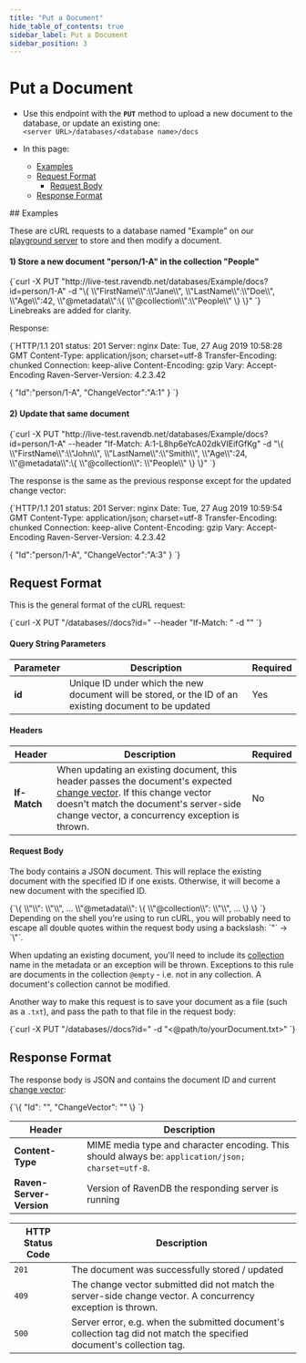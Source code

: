 ```yaml
---
title: "Put a Document"
hide_table_of_contents: true
sidebar_label: Put a Document
sidebar_position: 3
---
```



# Put a Document
<Admonition type="note" title="">  

* Use this endpoint with the **`PUT`** method to upload a new document to the database, or update an existing one:  
`<server URL>/databases/<database name>/docs`  

* In this page:  
  * [Examples](../../../client-api/rest-api/document-commands/put-documents.mdx#examples)  
  * [Request Format](../../../client-api/rest-api/document-commands/put-documents.mdx#request-format)  
      * [Request Body](../../../client-api/rest-api/document-commands/put-documents.mdx#request-body)  
  * [Response Format](../../../client-api/rest-api/document-commands/put-documents.mdx#response-format)  

</Admonition>  
## Examples

These are cURL requests to a database named "Example" on our [playground server](http://live-test.ravendb.net) to store and 
then modify a document.  

#### 1) Store a new document "person/1-A" in the collection "People"  

<TabItem value="bash" label="bash">
<CodeBlock language="bash">
{`curl -X PUT "http://live-test.ravendb.net/databases/Example/docs?id=person/1-A"
-d "\{ 
    \\"FirstName\\":\\"Jane\\", 
    \\"LastName\\":\\"Doe\\",
    \\"Age\\":42,
    \\"@metadata\\":\{
        \\"@collection\\":\\"People\\"
    \}
\}"
`}
</CodeBlock>
</TabItem>
Linebreaks are added for clarity.  

Response:  

<TabItem value="http" label="http">
<CodeBlock language="http">
{`HTTP/1.1 201
status: 201
Server: nginx
Date: Tue, 27 Aug 2019 10:58:28 GMT
Content-Type: application/json; charset=utf-8
Transfer-Encoding: chunked
Connection: keep-alive
Content-Encoding: gzip
Vary: Accept-Encoding
Raven-Server-Version: 4.2.3.42

\{
    "Id":"person/1-A",
    "ChangeVector":"A:1"
\}
`}
</CodeBlock>
</TabItem>

#### 2) Update that same document  

<TabItem value="bash" label="bash">
<CodeBlock language="bash">
{`curl -X PUT "http://live-test.ravendb.net/databases/Example/docs?id=person/1-A"
--header "If-Match: A:1-L8hp6eYcA02dkVIEifGfKg"
-d "\{ 
    \\"FirstName\\":\\"John\\", 
    \\"LastName\\":\\"Smith\\",
    \\"Age\\":24,
    \\"@metadata\\":\{
        \\"@collection\\": \\"People\\"
    \}
\}"
`}
</CodeBlock>
</TabItem>

The response is the same as the previous response except for the updated change vector:  

<TabItem value="http" label="http">
<CodeBlock language="http">
{`HTTP/1.1 201
status: 201
Server: nginx
Date: Tue, 27 Aug 2019 10:59:54 GMT
Content-Type: application/json; charset=utf-8
Transfer-Encoding: chunked
Connection: keep-alive
Content-Encoding: gzip
Vary: Accept-Encoding
Raven-Server-Version: 4.2.3.42

\{
    "Id":"person/1-A",
    "ChangeVector":"A:3"
\}
`}
</CodeBlock>
</TabItem>



## Request Format

This is the general format of the cURL request:  

<TabItem value="bash" label="bash">
<CodeBlock language="bash">
{`curl -X PUT "<server URL>/databases/<database name>/docs?id=<document ID>"
--header "If-Match: <expected change vector>"
-d "<JSON document>"
`}
</CodeBlock>
</TabItem>

#### Query String Parameters

| Parameter | Description | Required |
| - | - | - |
| **id** | Unique ID under which the new document will be stored, or the ID of an existing document to be updated | Yes |

#### Headers

| Header | Description | Required |
| - | - | - |
| **If-Match** | When updating an existing document, this header passes the document's expected [change vector](../../../server/clustering/replication/change-vector.mdx). If this change vector doesn't match the document's server-side change vector, a concurrency exception is thrown. | No |

#### Request Body

The body contains a JSON document. This will replace the existing document with the specified ID if one exists. Otherwise, 
it will become a new document with the specified ID.  

<TabItem value="powershell" label="powershell">
<CodeBlock language="powershell">
{`\{
    \\"<field>\\": \\"<value>\\",
    ...
    \\"@metadata\\": \{
        \\"@collection\\": \\"<collection name>\\",
        ...
    \}
\}
`}
</CodeBlock>
</TabItem>
Depending on the shell you're using to run cURL, you will probably need to escape all double quotes within the request body 
using a backslash: `"` -&gt; `\"`.  

When updating an existing document, you'll need to include its [collection](../../../client-api/faq/what-is-a-collection.mdx) 
name in the metadata or an exception will be thrown. Exceptions to this rule are documents in the collection `@empty` - 
i.e. not in any collection. A document's collection cannot be modified.  

Another way to make this request is to save your document as a file (such as a `.txt`), and pass the path to that file in 
the request body:  

<TabItem value="batch" label="batch">
<CodeBlock language="batch">
{`curl -X PUT "<server URL>/databases/<database name>/docs?id=<document ID>"
-d "<@path/to/yourDocument.txt>"
`}
</CodeBlock>
</TabItem>



## Response Format

The response body is JSON and contains the document ID and current [change vector](../../../server/clustering/replication/change-vector.mdx):

<TabItem value="javascript" label="javascript">
<CodeBlock language="javascript">
{`\{
    "Id": "<document ID>",
    "ChangeVector": "<current change vector>"
\}
`}
</CodeBlock>
</TabItem>

| Header | Description |
| - | - |
| **Content-Type** | MIME media type and character encoding. This should always be: `application/json; charset=utf-8`. |
| **Raven-Server-Version** | Version of RavenDB the responding server is running |

| HTTP Status Code | Description |
| - | - |
| `201` | The document was successfully stored / updated |
| `409` | The change vector submitted did not match the server-side change vector. A concurrency exception is thrown. |
| `500` | Server error, e.g. when the submitted document's collection tag did not match the specified document's collection tag. |



